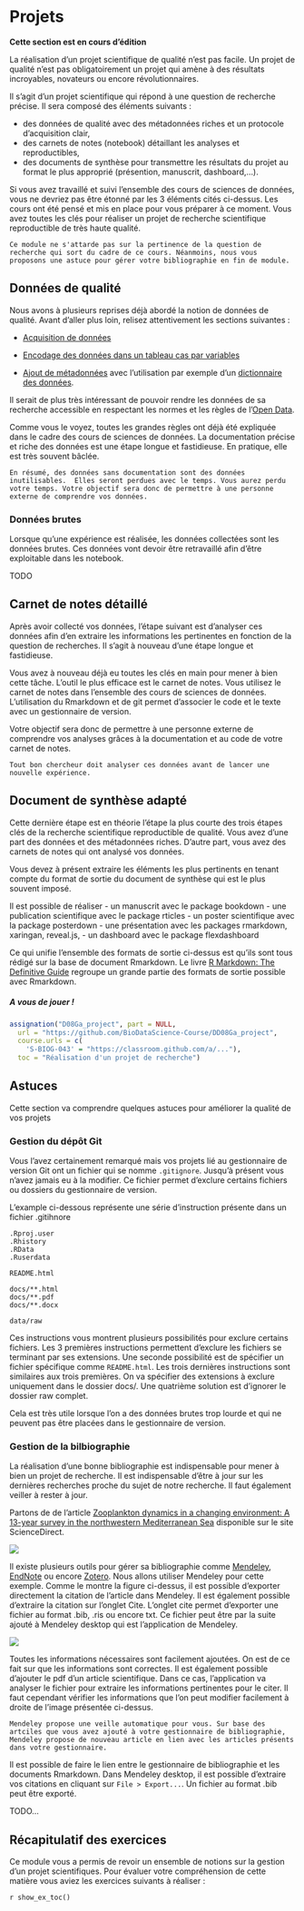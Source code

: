# Projets {#projets}

**Cette section est en cours d'édition**

La réalisation d'un projet scientifique de qualité n'est pas facile. Un projet de qualité n'est pas obligatoirement un projet qui amène à des résultats incroyables, novateurs ou encore révolutionnaires.

Il s'agit d'un projet scientifique qui répond à une question de recherche précise. Il sera composé des éléments suivants :

- des données de qualité avec des métadonnées riches et un protocole d'acquisition clair,
- des carnets de notes (notebook) détaillant les analyses et reproductibles,
- des documents de synthèse pour transmettre les résultats du projet au format le plus approprié (présention, manuscrit, dashboard,...).

Si vous avez travaillé et suivi l'ensemble des cours de sciences de données, vous ne devriez pas être étonné par les 3 éléments cités ci-dessus. Les cours ont été pensé et mis en place pour vous préparer à ce moment. Vous avez toutes les clés pour réaliser un projet de recherche scientifique reproductible de très haute qualité. 

```block2
Ce module ne s'attarde pas sur la pertinence de la question de recherche qui sort du cadre de ce cours. Néanmoins, nous vous proposons une astuce pour gérer votre bibliographie en fin de module.
``` 

## Données de qualité

Nous avons à plusieurs reprises déjà abordé la notion de données de qualité. Avant d'aller plus loin, relisez attentivement les sections suivantes :

- [Acquisition de données](https://wp.sciviews.org/sdd-umons-2020/acquisition-de-donn%C3%A9es.html)

- [Encodage des données dans un tableau cas par variables](https://wp.sciviews.org/sdd-umons-2020/tableaux-de-donn%C3%A9es.html#tableaux-cas-par-variables)

- [Ajout de métadonnées](https://wp.sciviews.org/sdd-umons-2020/tableaux-de-donn%C3%A9es.html#m%C3%A9tadonn%C3%A9es) avec l'utilisation par exemple d'un [dictionnaire des données](https://wp.sciviews.org/sdd-umons-2020/tableaux-de-donn%C3%A9es.html#dictionnaire-des-donn%C3%A9es). 

Il serait de plus très intéressant de pouvoir rendre les données de sa recherche accessible en respectant les normes et les règles de l'[Open Data](https://wp.sciviews.org/sdd-umons2/?iframe=wp.sciviews.org/sdd-umons2-2020/open-data.html). 

Comme vous le voyez, toutes les grandes règles ont déjà été expliquée dans le cadre des cours de sciences de données. La documentation précise et riche des données est une étape longue et fastidieuse. En pratique, elle est très souvent bâclée. 

```block2
En résumé, des données sans documentation sont des données inutilisables.  Elles seront perdues avec le temps. Vous aurez perdu votre temps. Votre objectif sera donc de permettre à une personne externe de comprendre vos données.
```


### Données brutes

Lorsque qu'une expérience est réalisée, les données collectées sont les données brutes. Ces données vont devoir être retravaillé afin d'être exploitable dans les notebook. 

TODO

## Carnet de notes détaillé

Après avoir collecté vos données, l'étape suivant est d'analyser ces données afin d'en extraire les informations les pertinentes en fonction de la question de recherches. Il s'agit à nouveau d'une étape longue et fastidieuse. 

Vous avez à nouveau déjà eu toutes les clés en main pour mener à bien cette tâche. L'outil le plus efficace est le carnet de notes. Vous utilisez le carnet de notes dans l'ensemble des cours de sciences de données. L'utilisation du Rmarkdown et de git permet d'associer le code et le texte avec un gestionnaire de version. 

Votre objectif sera donc de permettre à une personne externe de comprendre vos analyses grâces à la documentation et au code de votre carnet de notes.


```block2
Tout bon chercheur doit analyser ces données avant de lancer une nouvelle expérience. 
``` 

## Document de synthèse adapté

Cette dernière étape est en théorie l'étape la plus courte des trois étapes clés de la recherche scientifique reproductible de qualité. Vous avez d'une part des données et des métadonnées riches. D'autre part, vous avez des carnets de notes qui ont analysé vos données. 

Vous devez à présent extraire les éléments les plus pertinents en tenant compte du format de sortie du document de synthèse qui est le plus souvent imposé. 

Il est possible de réaliser 
- un manuscrit avec le package bookdown
- une publication scientifique avec le package rticles
- un poster scientifique avec la package posterdown
- une présentation avec les packages rmarkdown, xaringan, reveal.js, 
- un dashboard avec le package flexdashboard

Ce qui unifie l'ensemble des formats de sortie ci-dessus est qu'ils sont tous rédigé sur la base de document Rmarkdown. Le livre [R Markdown: The Definitive Guide](https://bookdown.org/yihui/rmarkdown/) regroupe un grande partie des formats de sortie possible avec Rmarkdown.

##### A vous de jouer ! {-}

```r
assignation("D08Ga_project", part = NULL,
  url = "https://github.com/BioDataScience-Course/DD08Ga_project",
  course.urls = c(
    'S-BIOG-043' = "https://classroom.github.com/a/..."),
  toc = "Réalisation d'un projet de recherche")
```

## Astuces

Cette section va comprendre quelques astuces pour améliorer la qualité de vos projets

### Gestion du dépôt Git

Vous l'avez certainement remarqué mais vos projets lié au gestionnaire de version Git ont un fichier qui se nomme `.gitignore`. Jusqu'à présent vous n'avez jamais eu à la modifier. Ce fichier permet d'exclure certains fichiers ou dossiers du gestionnaire de version. 

L'example ci-dessous représente une série d'instruction présente dans un fichier .gitihnore

```
.Rproj.user
.Rhistory
.RData
.Ruserdata

README.html

docs/**.html
docs/**.pdf
docs/**.docx

data/raw
```

Ces instructions vous montrent plusieurs possibilités pour exclure certains fichiers. Les 3 premières instructions permettent d'exclure les fichiers se terminant par ses extensions. Une seconde possibilité est de spécifier un fichier spécifique comme `README.html`. Les trois dernières instructions sont similaires aux trois premières. On va spécifier des extensions à exclure uniquement dans le dossier docs/. Une quatrième solution est d'ignorer le dossier raw complet.

Cela est très utile lorsque l'on a des données brutes trop lourde et qui ne peuvent pas être placées dans le gestionnaire de version. 

### Gestion de la bilbiographie

La réalisation d'une bonne bibliographie est indispensable pour mener à bien un projet de recherche. Il est indispensable d'être à jour sur les dernières recherches proche du sujet de notre recherche. Il faut également veiller à rester à jour. 

Partons de de l'article [Zooplankton dynamics in a changing environment: A 13-year survey in the northwestern Mediterranean Sea](https://www.sciencedirect.com/science/article/abs/pii/S0141113619307901) disponible sur le site ScienceDirect.

![](images/08-projets/science_direct.png)

Il existe plusieurs outils pour gérer sa bibliographie comme [Mendeley](https://www.mendeley.com/), [EndNote](https://endnote.com/) ou encore [Zotero](https://www.zotero.org/). Nous allons utiliser Mendeley pour cette exemple. Comme le montre la figure ci-dessus, il est possible d'exporter directement la citation de l'article dans Mendeley. Il est également possible d'extraire la citation sur l'onglet Cite. L'onglet cite permet d'exporter une fichier au format .bib, .ris ou encore txt. Ce fichier peut être par la suite ajouté à Mendeley desktop qui est l'application de Mendeley.


![](images/08-projets/mendeley01.png)

Toutes les informations nécessaires sont facilement ajoutées. On est de ce fait sur que les informations sont correctes. Il est également possible d'ajouter le pdf d'un article scientifique. Dans ce cas, l'application va analyser le fichier pour extraire les informations pertinentes pour le citer. Il faut cependant vérifier les informations que l'on peut modifier facilement à droite de l'image présentée ci-dessus.

```block2
Mendeley propose une veille automatique pour vous. Sur base des artciles que vous avez ajouté à votre gestionnaire de bibliographie, Mendeley propose de nouveau article en lien avec les articles présents dans votre gestionnaire.
``` 

Il est possible de faire le lien entre le gestionnaire de bibliographie et les documents Rmarkdown. Dans Mendeley desktop, il est possible d'extraire vos citations en cliquant sur `File > Export...`. Un fichier au format .bib peut être exporté. 

TODO...


## Récapitulatif des exercices

Ce module vous a permis de revoir un ensemble de notions sur la gestion d'un projet scientifiques. Pour évaluer votre compréhension de cette matière vous aviez les exercices suivants à réaliser\ :

`r show_ex_toc()`

